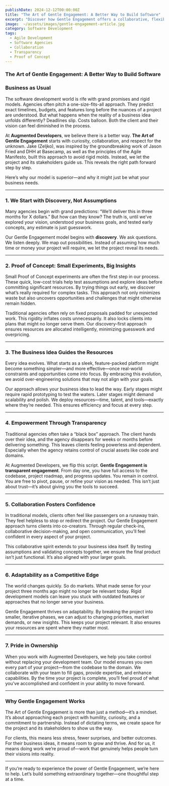 ```yaml
---
publishDate: 2024-12-12T00:00:00Z
title: "The Art of Gentle Engagement: A Better Way to Build Software"
excerpt: "Discover how Gentle Engagement offers a collaborative, flexible approach to software development that empowers clients and evolves with their business needs."
image:  ~/assets/images/gentle-engagement-article.jpg
category: Software Development
tags:
  - Agile Development
  - Software Agencies
  - Collaboration
  - Transparency
  - Proof of Concept
---
```


### The Art of Gentle Engagement: A Better Way to Build Software

### Business as Usual

The software development world is rife with grand promises and rigid models. Agencies often pitch a one-size-fits-all approach. They predict exact timelines, budgets, and features long before the nuances of a project are understood. But what happens when the reality of a business idea unfolds differently? Deadlines slip. Costs balloon. Both the client and their vision can feel diminished in the process.

At **Augmented Developers**, we believe there is a better way. **The Art of Gentle Engagement** starts with curiosity, collaboration, and respect for the unknown. Jake (Zeljko), was inspired by the groundbreaking work of Jason Fried and DHH at Basecamp, as well as the principles of the Agile Manifesto, built this approach to avoid rigid molds. Instead, we let the project and its stakeholders guide us. This reveals the right path forward step by step.

Here’s why our model is superior—and why it might just be what your business needs.

---

### 1. **We Start with Discovery, Not Assumptions**

Many agencies begin with grand predictions: “We’ll deliver this in three months for X dollars.” But how can they know? The truth is, until we’ve explored your vision, understood your business goals, and tested early concepts, any estimate is just guesswork.

Our Gentle Engagement model begins with **discovery**. We ask questions. We listen deeply. We map out possibilities. Instead of assuming how much time or money your project will require, we let the project reveal its needs.

---

### 2. **Proof of Concept: Small Experiments, Big Insights**

Small Proof of Concept experiments are often the first step in our process. These quick, low-cost trials help test assumptions and explore ideas before committing significant resources. By trying things out early, we discover what’s really required for complex tasks. This approach not only minimizes waste but also uncovers opportunities and challenges that might otherwise remain hidden.

Traditional agencies often rely on fixed proposals padded for unexpected work. This rigidity inflates costs unnecessarily. It also locks clients into plans that might no longer serve them. Our discovery-first approach ensures resources are allocated intelligently, minimizing guesswork and overpricing.

---

### 3. **The Business Idea Guides the Resources**

Every idea evolves. What starts as a sleek, feature-packed platform might become something simpler—and more effective—once real-world constraints and opportunities come into focus. By embracing this evolution, we avoid over-engineering solutions that may not align with your goals.

Our approach allows your business idea to lead the way. Early stages might require rapid prototyping to test the waters. Later stages might demand scalability and polish. We deploy resources—time, talent, and tools—exactly where they’re needed. This ensures efficiency and focus at every step.

---

### 4. **Empowerment Through Transparency**

Traditional agencies often take a “black box” approach. The client hands over their idea, and the agency disappears for weeks or months before delivering something. This leaves clients feeling powerless and dependent. Especially when the agency retains control of crucial assets like code and domains.

At Augmented Developers, we flip this script. **Gentle Engagement is transparent engagement**. From day one, you have full access to the codebase, project roadmap, and progress updates. You remain in control. You are free to pivot, pause, or refine your vision as needed. This isn’t just about trust—it’s about giving you the tools to succeed.

---

### 5. **Collaboration Fosters Confidence**

In traditional models, clients often feel like passengers on a runaway train. They feel helpless to stop or redirect the project. Our Gentle Engagement approach turns clients into co-creators. Through regular check-ins, collaborative decision-making, and open communication, you’ll feel confident in every aspect of your project.

This collaborative spirit extends to your business idea itself. By testing assumptions and validating concepts together, we ensure the final product isn’t just functional. It’s also aligned with your larger goals.

---

### 6. **Adaptability as a Competitive Edge**

The world changes quickly. So do markets. What made sense for your project three months ago might no longer be relevant today. Rigid development models can leave you stuck with outdated features or approaches that no longer serve your business.

Gentle Engagement thrives on adaptability. By breaking the project into smaller, iterative phases, we can adjust to changing priorities, market demands, or new insights. This keeps your project relevant. It also ensures your resources are spent where they matter most.

---

### 7. **Pride in Ownership**

When you work with Augmented Developers, we help you take control without replacing your development team. Our model ensures you own every part of your project—from the codebase to the domain. We collaborate with your team to fill gaps, provide expertise, and enhance capabilities. By the time your project is complete, you’ll feel proud of what you’ve accomplished and confident in your ability to move forward.

---

### Why Gentle Engagement Works

The Art of Gentle Engagement is more than just a method—it’s a mindset. It’s about approaching each project with humility, curiosity, and a commitment to partnership. Instead of dictating terms, we create space for the project and its stakeholders to show us the way.

For clients, this means less stress, fewer surprises, and better outcomes. For their business ideas, it means room to grow and thrive. And for us, it means doing work we’re proud of—work that genuinely helps people turn their visions into reality.

---

If you’re ready to experience the power of Gentle Engagement, we’re here to help. Let’s build something extraordinary together—one thoughtful step at a time.
